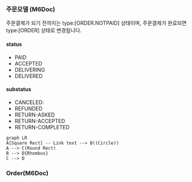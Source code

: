 
### 주문모델 (M6Doc)

주문결제가 되기 전까지는 type:[ORDER.NOTPAID] 상태이며, 주문결제가 완료되면 type:[ORDER] 상태로 변경됩니다.

#### status
- PAID
- ACCEPTED
- DELIVERING
- DELIVERED

#### substatus
- CANCELED:
- REFUNDED
- RETURN-ASKED
- RETURN-ACCEPTED
- RETURN-COMPLETED


```mermaid
graph LR
A[Square Rect] -- Link text --> B((Circle))
A --> C(Round Rect)
B --> D{Rhombus}
C --> D
```

### Order(M6Doc)

<Parameters title="데이터 형식" attributes={M6DocOrder} />
